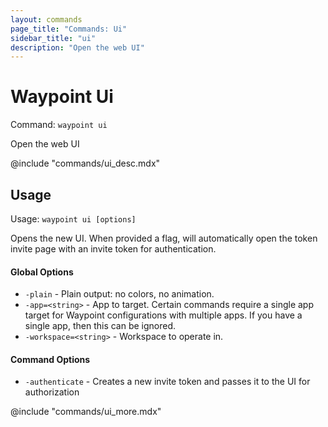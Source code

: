 ```yaml
---
layout: commands
page_title: "Commands: Ui"
sidebar_title: "ui"
description: "Open the web UI"
---
```


# Waypoint Ui

Command: `waypoint ui`

Open the web UI

@include "commands/ui_desc.mdx"

## Usage

Usage: `waypoint ui [options]`


  Opens the new UI. When provided a flag, will automatically open the
  token invite page with an invite token for authentication.

#### Global Options

- `-plain` - Plain output: no colors, no animation.
- `-app=<string>` - App to target. Certain commands require a single app target for Waypoint configurations with multiple apps. If you have a single app, then this can be ignored.
- `-workspace=<string>` - Workspace to operate in.

#### Command Options

- `-authenticate` - Creates a new invite token and passes it to the UI for authorization

@include "commands/ui_more.mdx"
